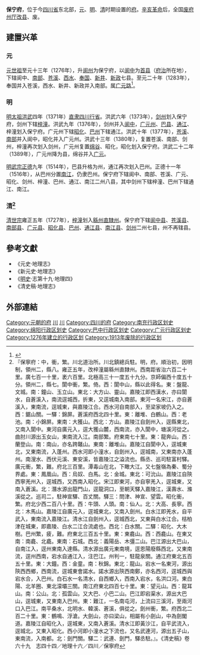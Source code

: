 '''保宁府'''，位于今[[四川省|四川省]]东北部，[[元朝|元]]、[[明朝|明]]、[[清朝|清]]时期设置的[[府_(行政区划)|府]]。[[辛亥革命|辛亥革命]]后，全国[[废府州厅改县|废府州厅改县]]、废。

== 建置兴革 ==
=== 元 ===
[[元世祖|元世祖]]至元十三年（1276年），升[[阆州|阆州]]为保宁府，以[[阆中县|阆中]]为[[首县|首县]]（[[府治|府治]]所在地），下辖阆中、[[南部县|南部]]、[[苍溪县|苍溪]]、[[西水县|西水]]、[[奉国县|奉国]]、[[新井县|新井]]、[[新政县|新政]]七县。至元二十年（1283年），奉国并入苍溪，西水、新井、新政并入南部。属[[广元路|广元路]]<ref>{{Cite book|title=阆史索征 续|last=李家驹著|first=|publisher=银川：宁夏人民出版社|year=2014年9月|isbn=978-7-227-05841-0|location=|pages=55}}</ref>。

=== 明 ===
[[明太祖|明太祖]][[洪武|洪武]]四年（1371年）[[直隶|直隶]][[四川承宣布政使司|四川行省]]。洪武六年（1373年），[[剑州_(先天)|剑州]]划入保宁府，剑州下辖[[梓潼县|梓潼]]。洪武九年（1376年），剑州并入[[阆中县|阆中]]，[[广元州|广元州]]、[[巴縣_(保寧府)|巴县]]、[[通江县|通江]]、梓潼划入保宁府。广元州下辖[[昭化县|昭化]]、[[巴州_(北魏)|巴州]]下辖通江。洪武十年（1377年），[[苍溪县|苍溪]]、[[南部县|南部]]并入阆中，昭化并入广元州。洪武十三年（1380年），复置苍溪、南部、剑州，梓潼再次划入剑州，广元州复置[[绵谷县|绵谷]]、昭化，昭化划入保宁府。洪武二十二年（1389年），广元州降为县，绵谷并入[[广元县|广元]]。

[[明武宗|明武宗]][[正德_(明朝)|正德]]九年（1514年），巴县升格为州，通江再次划入巴州。正德十一年（1516年），从巴州分置[[南江县|南江]]，仍隶巴州。保宁府下辖阆中、南部、苍溪、广元、昭化、剑州、梓潼、巴州、通江、南江二州八县，其中剑州下辖梓潼、巴州下辖通江、南江。

=== 清<ref>『保寧府：中，衝，繁。川北道治所。川北鎮總兵駐。明，府。順治初，因明制，領州二，縣八。雍正五年，改梓潼屬緜州直隸州。西南距省治六百二十里。廣七百一十里，袤六百里。北極高三十一度五十九分。京師偏西十度五十分。領州二，縣七。閬中衝，繁。倚。西：閬中山，縣以此得名。東：盤龍、文城。南：鐘山、玉立山。東北：大方山、靈山。嘉陵江即西漢水，亦曰閬水，自蒼溪入，南流逕城西，折東，又逕城南入南部。東河一名宋江，亦自蒼溪入，東南流，逕城東，與嘉陵江合。西水河自南部入，至梁家坡仍入之。西：鋸山關。一驛：錦屏。蒼溪府西北四十里。東：離堆、白鶴山。西：老池。南：小錦屏。東南：大獲山。西北：方山。嘉陵江自劍州入，逕縣東北，又南入閬中。東河自廣元入，逕大獲山麓，西南流，亦入閬中，塘溪河從之。曲肘川源出玉女山，東南流入江。南部繁。府東南七十里。東：龍奔山。西：蘭登山。南：南山，亦名跨鼇山。東南：離堆山。嘉陵江自閬中入，逕城東北，又東南流，入蓬州。西水河即小潼水，自劍州入，逕城南，又東南亦入蓬州。南溲水、西伏元溪、東安溪，皆嘉陵江之溢流也。縣丞、巡司駐富村驛。廣元衝，繁，難。府北三百里。潭毒山在北，下瞰大江。又七盤嶺為秦、蜀分界處。東：鳳凰山。西：烏奴、白馬。北：金城。東北：可沇山。嘉陵江自陝西寧羌州入，逕城西，又西南入昭化。宋江即東河，亦自寧羌入，逕城東，又南入蒼溪。北：潛水源出龍門山，逕龍洞口，至朝天驛入嘉陵江，漢壽水、滌溪從之。巡司二，駐神宣驛、百丈關。驛三：問津、神宣、望雲。昭化衝，繁。府北少西二百八十里。西：牛頭、人頭。南：仙人。北：大高、長寧。西北：木馬山。嘉陵江自廣元入，逕城東北，又南入劍州。白水江即羌水，自平武入，東南流入嘉陵江。清水江自劍州入，逕城西北，又東與白水江合。桔柏津在城東，即嘉陵、白水二江合流處也。西北：白水關。二驛：昭化、大木樹。巴州繁，疲，難。府東北三百五十里。東：東龕山。西：西龕山。在東又南：南龕、北龕。東南：石城。西北：義陽岳、木彊二山。巴江源出大巴山，自南江入，逕州東南入達縣。清水源出廣元東南境，逕恩陽廢縣西北，又東南流，逕州西南，宕水自通江入，注巴江。州判一，駐龍泉關。通江府東北五百五十里。東：大鐘。西：金童。南：秋錦。東北：龍山。宕水一名東河，源出陝西西鄉，西南流，逕城東會諾水。諾水源出陝西南鄭，亦名西河，逕城西與宕水合，入巴州。白石水一名清水，自西鄉入，西南入宕水，名洪口河。東白陽、北羊圈、東北濛壩三關。南江府東北四百七十里。東：望元山。西：龍耳山。南：公山。北：孤雲山。又大巴、小巴二山。巴江即宕渠水，源出大巴山，逕城東，又東南入巴州。東：難江，一名南屯河，上流曰三溪河，至兩河口入巴江。南平桑水，北明水、韓溪、蒼溪，俱從之。劍州衝，繁。府西北二百二十里。東：鶴鳴、浮滄。大劍山，亦曰梁山，相屬有小劍山，中為劍閣道。嘉陵江自昭化入，逕城東，又南入蒼溪。清水江即黃沙江，自平武流入，逕城北，又東入昭化。西小河即小潼水之下流也，又名武連河，源出五子山，東南流，入南都。北：劍門關。驛二：武連、劍門，驛丞駐。』。《清史稿》卷六十九　志四十四／地理十六／四川／保寧府</ref> ===
[[清世宗|清世宗]]雍正五年（1727年），[[梓潼县|梓潼]]划入[[緜州直隸州|緜州直隸州]]。保宁府下辖[[阆中县|阆中县]]、[[苍溪县|苍溪县]]、[[南部县|南部县]]、[[广元县|广元县]]、[[昭化县|昭化县]]、[[巴州_(北魏)|巴州]]、[[通江县|通江县]]、[[南江县|南江县]]、[[剑州_(先天)|剑州]]二州七县，州不再辖县。

== 參考文獻 ==
{{Reflist}}
*《元史·地理志》
*《新元史·地理志》
*《[[明史|明史]]·志第十九·地理四》
*《清史稿·地理志》

==外部連結==
{{Wikisource further reading}}
{{元朝行政区划|nocat}}
{{明朝行政区划|nocat}}
{{清朝四川省行政區劃|nocat}}
[[Category:元朝的府|Category:元朝的府]] 
[[Category:明朝的府|川]]
[[Category:清朝的府|川]]
[[Category:四川的府|Category:四川的府]]
[[Category:南充行政区划史|Category:南充行政区划史]]
[[Category:绵阳行政区划史|Category:绵阳行政区划史]]
[[Category:巴中行政区划史|Category:巴中行政区划史]]
[[Category:广元行政区划史|Category:广元行政区划史]]
[[Category:1276年建立的行政区划|Category:1276年建立的行政区划]]
[[Category:1913年废除的行政区划|Category:1913年废除的行政区划]]